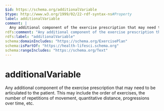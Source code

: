 ```yaml
---
$id: https://schema.org/additionalVariable
$type: http://www.w3.org/1999/02/22-rdf-syntax-ns#Property
label: additionalVariable
comment: |
  Any additional component of the exercise prescription that may need to be articulated to the patient. This may include the order of exercises, the number of repetitions of movement, quantitative distance, progressions over time, etc.
rdfs:comment: "Any additional component of the exercise prescription that may need to be articulated to the patient. This may include the order of exercises, the number of repetitions of movement, quantitative distance, progressions over time, etc."
rdfs:label: "additionalVariable"
schema:domainIncludes: "https://schema.org/ExercisePlan"
schema:isPartOf: "https://health-lifesci.schema.org"
schema:rangeIncludes: "https://schema.org/Text"
---
```


# additionalVariable

Any additional component of the exercise prescription that may need to be articulated to the patient. This may include the order of exercises, the number of repetitions of movement, quantitative distance, progressions over time, etc.

